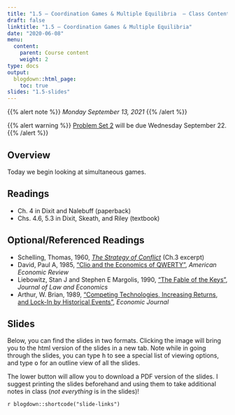 ```yaml
---
title: "1.5 — Coordination Games & Multiple Equilibria  — Class Content"
draft: false
linktitle: "1.5 — Coordination Games & Multiple Equilibria"
date: "2020-06-08"
menu:
  content:
    parent: Course content
    weight: 2
type: docs
output:
  blogdown::html_page:
    toc: true
slides: "1.5-slides"
---
```


{{% alert note %}}
*Monday September 13, 2021*
{{% /alert %}}

{{% alert warning %}}
[Problem Set 2](/assignments/02-problem-set) will be due Wednesday September 22. 
{{% /alert %}}

## <i class="fas fa-info-circle fa-lg"></i> Overview

Today we begin looking at simultaneous games.

## <i class="fas fa-book-reader fa-lg"></i> Readings

- <i class="fas fa-book"></i> Ch. 4 in Dixit and Nalebuff (paperback)
- <i class="fas fa-book"></i> Chs. 4.6, 5.3 in Dixit, Skeath, and Riley (textbook)

## Optional/Referenced Readings

- <i class="fas fa-book"></i> Schelling, Thomas, 1960, [*The Strategy of Conflict*](/readings/Schelling-1960-Ch3.pdf) (Ch.3 excerpt)
- <i class="fas fa-file-pdf"></i> David, Paul A, 1985, ["Clio and the Economics of QWERTY"](/readings/David-1985.pdf), *American Economic Review* 
- <i class="fas fa-file-pdf"></i> Liebowitz, Stan J and Stephen E Margolis, 1990, ["The Fable of the Keys"](/readings/Leibowitz-Margolis-1990.pdf), *Journal of Law and Economics*
- <i class="fas fa-file-pdf"></i> Arthur, W. Brian, 1989, ["Competing Technologies, Increasing Returns, and Lock-In by Historical Events"](/readings/Arthur-1989.pdf), *Economic Journal*

## <i class="fas fa-chalkboard-teacher"></i> Slides

Below, you can find the slides in two formats. Clicking the image will bring you to the html version of the slides in a new tab. Note while in going through the slides, you can type <kbd>h</kbd> to see a special list of viewing options, and type <kbd>o</kbd> for an outline view of all the slides.

The lower button will allow you to download a PDF version of the slides. I suggest printing the slides beforehand and using them to take additional notes in class (*not everything* is in the slides)!

`r blogdown::shortcode("slide-links")`